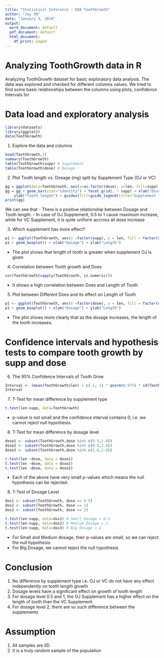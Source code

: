 ---
title: "Statistical Inference - EDA ToothGrowth"
author: "Joy SN"
date: "January 3, 2019"
output:
  word_document: default
  pdf_document: default
  html_document:
    df_print: paged
---

# Analyzing ToothGrowth data in R 
Analyzing ToothGrowth dataset for basic exploratory data analysis. The data was explored and checked for different columns values.
We tried to find some basic relationships between the columns using plots, confidence Intervals for

# Data load and exploratory analysis
```{R}
library(datasets)
library(ggplot2)
data(ToothGrowth)
```

1. Explore the data and columns

```{R}
head(ToothGrowth,2)
summary(ToothGrowth)
table(ToothGrowth$supp) # Supplement
table(ToothGrowth$dose) # Dosage
```

2. Plot Tooth length vs. Dosage (mg) split by Supplement Type (OJ or VC)
```{R}
gg = ggplot(data=ToothGrowth, aes(x=as.factor(dose), y=len, fill=supp))
gg = gg + geom_bar(stat="identity") + facet_grid(. ~ supp) + xlab("Dose (mg)") +
    ylab("Tooth length") + guides(fill=guide_legend(title="Supplement type"))
print(gg)
```

We can see that
- There is a positive relationship between Dosage and Tooth length. 
- In case of OJ Supplement, 0.5 to 1 cause maximum increase, while for VC Supplement, it is quite uniform accross all dose increase

3. Which supplement has more effect?
```{R}
p1 <- ggplot(ToothGrowth, aes(x =factor(supp), y = len, fill = factor(supp)))
p1 + geom_boxplot() + xlab("Dosage") + ylab("Length")
```
- The plot shows that length of tooth is greater when supplement OJ is given

4. Correlation between Tooth growth and Does
```{R}
cor(ToothGrowth[sapply(ToothGrowth, is.numeric)])
```
- It shows a high correlation between Does and Length of Tooth

5. Plot between Different Does and its effect on Length of Tooth
```{R}
p1 <- ggplot(ToothGrowth, aes(x =factor(dose), y = len, fill = factor(dose)))
p1 + geom_boxplot() + xlab("Dosage") + ylab("Length")
```
- The plot shows more clearly that as the dosage increases, the length of the tooth increases.

# Confidence intervals and hypothesis tests to compare tooth growth by supp and dose

6. The 95% Confidence Intervals of Tooth Grow
```{R}
Interval <- (mean(ToothGrowth$len) + c(-1, 1) * qnorm(0.975) * sd(ToothGrowth$len)/sqrt(length(ToothGrowth$len)))
Interval
```

7. T-Test for mean difference by supplement type
```{R}
t.test(len~supp, data=ToothGrowth)
```
- p-value is not small and the confidence interval contains 0, i.e. we cannot reject null hypothesis. 

8. T-Test for mean difference by dosage level
```{R}
dose1 <- subset(ToothGrowth,dose %in% c(0.5,1.0))
dose2 <- subset(ToothGrowth,dose %in% c(0.5,2.0))
dose3 <- subset(ToothGrowth,dose %in% c(1.0,2.0))

t.test(len ~dose, data = dose1)
t.test(len ~dose, data = dose2)
t.test(len ~dose, data = dose3)
```
- Each of the above have very small p-values which means the null hypothesis can be rejected.

8. T-Test of Dosage Level
```{R}
dos1 <- subset(ToothGrowth, dose == 0.5)
dos2 <- subset(ToothGrowth, dose == 1)
dos3 <- subset(ToothGrowth, dose == 2)

t.test(len~supp, data=dos1) # Small Dosage = 0.5
t.test(len~supp, data=dos2) # Medium Dosage = 1
t.test(len~supp, data=dos3) # Big Dosage = 2
```
- For Small and Medium dosage, their p-values are small, so we can reject the null hypothesis
- For Big Dosage, we cannot reject the null hypothesis

# Conclusion
1. No difference by supplement type i.e. OJ or VC do not have any effect independently on tooth length growth
2. Dosage levels  have a significant effect on growth of tooth length
3. For dosage level 0.5 and 1, the OJ Supplement has a higher effect on the length of tooth than the VC Supplement.
4. For dosage level 2, there are so such difference between the supplements

# Assumption
1. All samples are IID
2. It is a truly random sample of the population

